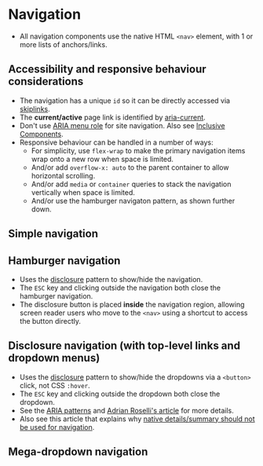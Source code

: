
# Navigation
- All navigation components use the native HTML `<nav>` element, with 1 or more lists of anchors/links.

## Accessibility and responsive behaviour considerations
- The navigation has a unique `id` so it can be directly accessed via [skiplinks](/story/components-skiplinks--skiplinks).
- The **current/active** page link is identified by [aria-current](https://developer.mozilla.org/en-US/docs/Web/Accessibility/ARIA/Attributes/aria-current).
- Don't use [ARIA menu role](https://adrianroselli.com/2017/10/dont-use-aria-menu-roles-for-site-nav.html) for site navigation. Also see [Inclusive Components](https://inclusive-components.design/menus-menu-buttons/).
- Responsive behaviour can be handled in a number of ways:
    - For simplicity, use `flex-wrap` to make the primary navigation items wrap onto a new row when space is limited.
    - And/or add `overflow-x: auto` to the parent container to allow horizontal scrolling.
    - And/or add `media` or `container` queries to stack the navigation vertically when space is limited.
    - And/or use the hamburger navigaton pattern, as shown further down.

## Simple navigation
<Preview>
    <Story id="components-navigation--navigation" />
</Preview>

## Hamburger navigation
- Uses the [disclosure](/story/components-disclosure--disclosure) pattern to show/hide the navigation.
- The `ESC` key and clicking outside the navigation both close the hamburger navigation.
- The disclosure button is placed **inside** the navigation region, allowing screen reader users who move to the `<nav>` using a shortcut to access the button directly.

<Preview>
    <Story id="components-navigation--hamburger-navigation" />
</Preview>

## Disclosure navigation (with top-level links and dropdown menus)
- Uses the [disclosure](/story/components-disclosure--disclosure) pattern to show/hide the dropdowns via a `<button>` click, not CSS `:hover`.
- The `ESC` key and clicking outside the dropdown both close the dropdown.
- See the [ARIA patterns](https://www.w3.org/WAI/ARIA/apg/patterns/disclosure/examples/disclosure-navigation-hybrid/#mythical-page-content) and [Adrian Roselli's article](https://adrianroselli.com/2019/06/link-disclosure-widget-navigation.html) for more details.
- Also see this article that explains why [native details/summary should not be used for navigation](https://melsumner.github.io/details-as-a-menu).

<Preview>
    <Story id="components-navigation--disclosure-navigation" />
</Preview>

## Mega-dropdown navigation
<Preview>
    <Story id="components-navigation--mega-navigation" />
</Preview>
